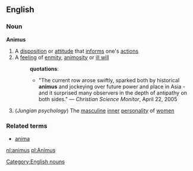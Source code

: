 ==English==
===Noun===
'''Animus'''
#A [[disposition]] or [[attitude]] that [[inform]]s one's [[actions]]
#A [[feeling]] of [[enmity]], [[animosity]] or [[ill will]]
#:'''quotations''':
#:*"The current row arose swiftly, sparked both by historical '''animus''' and jockeying over future power and place in Asia - and it surprised many observers in the depth of antipathy on both sides." &mdash; ''Christian Science Monitor'', April 22, 2005
#(''Jungian psychology'') The [[masculine]] [[inner]] [[personality]] of [[women]]

===Related terms===
*[[anima]]
[[Category:English nouns]]

[[nl:animus]]
[[pl:Animus]]